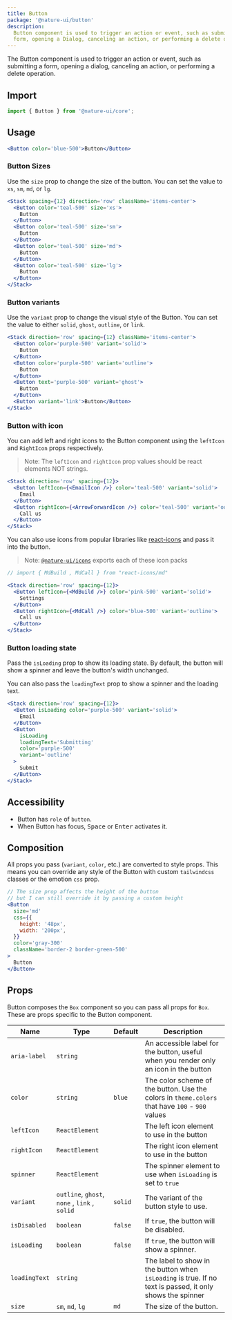 ```yaml
---
title: Button
package: '@nature-ui/button'
description:
  Button component is used to trigger an action or event, such as submitting a
  form, opening a Dialog, canceling an action, or performing a delete operation.
---
```


The Button component is used to trigger an action or event, such as submitting a
form, opening a dialog, canceling an action, or performing a delete operation.

## Import

```js
import { Button } from '@nature-ui/core';
```

## Usage

```jsx
<Button color='blue-500'>Button</Button>
```

### Button Sizes

Use the `size` prop to change the size of the button. You can set the value to
`xs`, `sm`, `md`, or `lg`.

```jsx
<Stack spacing={12} direction='row' className='items-center'>
  <Button color='teal-500' size='xs'>
    Button
  </Button>
  <Button color='teal-500' size='sm'>
    Button
  </Button>
  <Button color='teal-500' size='md'>
    Button
  </Button>
  <Button color='teal-500' size='lg'>
    Button
  </Button>
</Stack>
```

### Button variants

Use the `variant` prop to change the visual style of the Button. You can set the
value to either `solid`, `ghost`, `outline`, or `link`.

```jsx
<Stack direction='row' spacing={12} className='items-center'>
  <Button color='purple-500' variant='solid'>
    Button
  </Button>
  <Button color='purple-500' variant='outline'>
    Button
  </Button>
  <Button text='purple-500' variant='ghost'>
    Button
  </Button>
  <Button variant='link'>Button</Button>
</Stack>
```

### Button with icon

You can add left and right icons to the Button component using the `leftIcon`
and `RightIcon` props respectively.

> Note: The `leftIcon` and `rightIcon` prop values should be react elements NOT
> strings.

```jsx
<Stack direction='row' spacing={12}>
  <Button leftIcon={<EmailIcon />} color='teal-500' variant='solid'>
    Email
  </Button>
  <Button rightIcon={<ArrowForwardIcon />} color='teal-500' variant='outline'>
    Call us
  </Button>
</Stack>
```

You can also use icons from popular libraries like
[react-icons](https://react-icons.netlify.com) and pass it into the button.

> Note: [`@nature-ui/icons`](/docs/components/icon) exports each of these icon
> packs

```jsx
// import { MdBuild , MdCall } from "react-icons/md"

<Stack direction='row' spacing={12}>
  <Button leftIcon={<MdBuild />} color='pink-500' variant='solid'>
    Settings
  </Button>
  <Button rightIcon={<MdCall />} color='blue-500' variant='outline'>
    Call us
  </Button>
</Stack>
```

### Button loading state

Pass the `isLoading` prop to show its loading state. By default, the button will
show a spinner and leave the button's width unchanged.

You can also pass the `loadingText` prop to show a spinner and the loading text.

```jsx
<Stack direction='row' spacing={12}>
  <Button isLoading color='purple-500' variant='solid'>
    Email
  </Button>
  <Button
    isLoading
    loadingText='Submitting'
    color='purple-500'
    variant='outline'
  >
    Submit
  </Button>
</Stack>
```

## Accessibility

- Button has `role` of `button`.
- When Button has focus, <kbd>Space</kbd> or <kbd>Enter</kbd> activates it.

## Composition

All props you pass (`variant`, `color`, etc.) are converted to style props. This
means you can override any style of the Button with custom `tailwindcss` classes
or the emotion `css` prop.

```jsx
// The size prop affects the height of the button
// but I can still override it by passing a custom height
<Button
  size='md'
  css={{
    height: '48px',
    width: '200px',
  }}
  color='gray-300'
  className='border-2 border-green-500'
>
  Button
</Button>
```

## Props

Button composes the `Box` component so you can pass all props for `Box`. These
are props specific to the Button component.

| Name          | Type                                          | Default | Description                                                                                               |
| ------------- | --------------------------------------------- | ------- | --------------------------------------------------------------------------------------------------------- |
| `aria-label`  | `string`                                      |         | An accessible label for the button, useful when you render only an icon in the button                     |
| `color`       | `string`                                      | `blue`  | The color scheme of the button. Use the colors in `theme.colors` that have `100` - `900` values           |
| `leftIcon`    | `ReactElement`                                |         | The left icon element to use in the button                                                                |
| `rightIcon`   | `ReactElement`                                |         | The right icon element to use in the button                                                               |
| `spinner`     | `ReactElement`                                |         | The spinner element to use when `isLoading` is set to `true`                                              |
| `variant`     | `outline`, `ghost`, `none` , `link` , `solid` | `solid` | The variant of the button style to use.                                                                   |
| `isDisabled`  | `boolean`                                     | `false` | If `true`, the button will be disabled.                                                                   |
| `isLoading`   | `boolean`                                     | `false` | If `true`, the button will show a spinner.                                                                |
| `loadingText` | `string`                                      |         | The label to show in the button when `isLoading` is true. If no text is passed, it only shows the spinner |
| `size`        | `sm`, `md`, `lg`                              | `md`    | The size of the button.                                                                                   |
